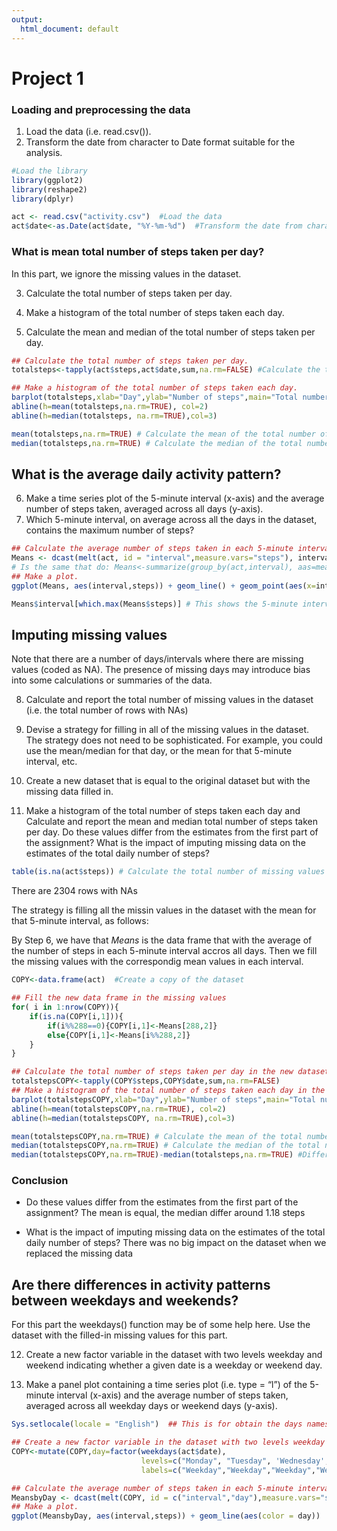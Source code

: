 ```yaml
---
output:
  html_document: default
---
```

Project 1
===========================================================

### Loading and preprocessing the data

1. Load the data (i.e. read.csv()).
2. Transform the date from character to Date format suitable for the analysis.


```R
#Load the library
library(ggplot2)
library(reshape2)
library(dplyr)
```


```R
act <- read.csv("activity.csv")  #Load the data 
act$date<-as.Date(act$date, "%Y-%m-%d")  #Transform the date from character to Date format  
```

### What is mean total number of steps taken per day?

In this part, we ignore the missing values in the dataset.

3. Calculate the total number of steps taken per day.

4. Make a histogram of the total number of steps taken each day.

5. Calculate the mean and median of the total number of steps taken per day.


```R
## Calculate the total number of steps taken per day.
totalsteps<-tapply(act$steps,act$date,sum,na.rm=FALSE) #Calculate the total number of steps taken per day.
```


```R
## Make a histogram of the total number of steps taken each day.
barplot(totalsteps,xlab="Day",ylab="Number of steps",main="Total number of steps taken each day")
abline(h=mean(totalsteps,na.rm=TRUE), col=2)
abline(h=median(totalsteps, na.rm=TRUE),col=3)
```
    

```R
mean(totalsteps,na.rm=TRUE) # Calculate the mean of the total number of steps taken per day.
median(totalsteps,na.rm=TRUE) # Calculate the median of the total number of steps taken per day.
```


## What is the average daily activity pattern?
6. Make a time series plot of the 5-minute interval (x-axis) and the average number of steps taken, averaged across all days (y-axis).
7. Which 5-minute interval, on average across all the days in the dataset, contains the maximum number of steps?


```R
## Calculate the average number of steps taken in each 5-minute interval, across all days.
Means <- dcast(melt(act, id = "interval",measure.vars="steps"), interval ~ variable, mean, na.rm=TRUE) 
# Is the same that do: Means<-summarize(group_by(act,interval), aas=mean(steps, na.rm = TRUE))
## Make a plot.
ggplot(Means, aes(interval,steps)) + geom_line() + geom_point(aes(x=interval[which.max(steps)],y=max(steps)),color=2)
```

```R
Means$interval[which.max(Means$steps)] # This shows the 5-minute interval contains the maximum average number of steps.
```


## Imputing missing values

Note that there are a number of days/intervals where there are missing values (coded as NA). The presence of missing days may introduce bias into some calculations or summaries of the data.

8. Calculate and report the total number of missing values in the dataset (i.e. the total number of rows with NAs)

9. Devise a strategy for filling in all of the missing values in the dataset. The strategy does not need to be sophisticated. For example, you could use the mean/median for that day, or the mean for that 5-minute interval, etc.

9. Create a new dataset that is equal to the original dataset but with the missing data filled in.

10. Make a histogram of the total number of steps taken each day and Calculate and report the mean and median total number of steps taken per day. Do these values differ from the estimates from the first part of the assignment? What is the impact of imputing missing data on the estimates of the total daily number of steps?


```R
table(is.na(act$steps)) # Calculate the total number of missing values in the dataset (i.e. the total number of rows with NAs)
```

There are 2304 rows with NAs

The strategy is filling all the missin values in the dataset with the mean for that 5-minute interval, as follows:

By Step 6, we have that *Means* is the data frame that with the average of the number of steps in each 5-minute interval accros all days. Then we fill the missing values with the correspondig mean values in each interval. 

```R
COPY<-data.frame(act)  #Create a copy of the dataset

## Fill the new data frame in the missing values
for( i in 1:nrow(COPY)){
    if(is.na(COPY[i,1])){
        if(i%%288==0){COPY[i,1]<-Means[288,2]}
        else{COPY[i,1]<-Means[i%%288,2]}
    }
}
```


```R
## Calculate the total number of steps taken per day in the new dataset COPY.
totalstepsCOPY<-tapply(COPY$steps,COPY$date,sum,na.rm=FALSE) 
## Make a histogram of the total number of steps taken each day in the new dataset.
barplot(totalstepsCOPY,xlab="Day",ylab="Number of steps",main="Total number of steps taken each day")
abline(h=mean(totalstepsCOPY,na.rm=TRUE), col=2)
abline(h=median(totalstepsCOPY, na.rm=TRUE),col=3)
```

```R
mean(totalstepsCOPY,na.rm=TRUE) # Calculate the mean of the total number of steps taken per day in the new dataset.
median(totalstepsCOPY,na.rm=TRUE) # Calculate the median of the total number of steps taken per day in the new dataset.
median(totalstepsCOPY,na.rm=TRUE)-median(totalsteps,na.rm=TRUE) #Differenc between the median of the datasets
```


### Conclusion
- Do these values differ from the estimates from the first part of the assignment? The mean is equal, the median differ around 1.18 steps 

- What is the impact of imputing missing data on the estimates of the total daily number of steps? There was no big impact on the dataset when we replaced the missing data

## Are there differences in activity patterns between weekdays and weekends?

For this part the weekdays() function may be of some help here. Use the dataset with the filled-in missing values for this part.

12. Create a new factor variable in the dataset with two levels weekday and weekend indicating whether a given date is a weekday or weekend day.

13. Make a panel plot containing a time series plot (i.e. type = "l") of the 5-minute interval (x-axis) and the average number of steps taken, averaged across all weekday days or weekend days (y-axis).


```R
Sys.setlocale(locale = "English")  ## This is for obtain the days names in english.
```

```R
## Create a new factor variable in the dataset with two levels weekday and weekend
COPY<-mutate(COPY,day=factor(weekdays(act$date),
                             levels=c("Monday", "Tuesday", 'Wednesday','Thursday','Friday','Saturday','Sunday' ),
                             labels=c("Weekday","Weekday","Weekday","Weekday","Weekday","Weekend","Weekend")) )
```


```R
## Calculate the average number of steps taken in each 5-minute interval, across all weekday days or weekend days.
MeansbyDay <- dcast(melt(COPY, id = c("interval","day"),measure.vars="steps"), interval + day ~ variable, mean) 
## Make a plot.
ggplot(MeansbyDay, aes(interval,steps)) + geom_line(aes(color = day))  + facet_grid(day~.) + theme(legend.position='none') + labs(title = "Number of steps averaged across weekday or weekend days")
```

